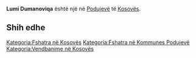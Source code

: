 {{Fshat në 
 | Emri                = Lumi Dumanoviqa
 | EmriAlt                = 
 | NAME_SHORT_FORM=      
 | NAME_GENERIC=      Lumi
 | NAME_SORT_NAME_RO=      LUMIDUMANOVIQA
 | FULL_NAME_RO = Lumi Dumanoviqa
 | FULL_NAME_ND_RO=Lumi Dumanoviqa
 | SORT_NAME_RG=DUMANOVIQA LUMI
 | FULL_NAME_RG=Dumanoviqa, Lumi
 | FULL_NAME_ND_RG=Dumanoviqa, Lumi
 | SRP_NAME_SHORT_FORM=      
 | SRP_NAME_GENERIC=      
 | SRP_NAME_SORT_NAME_RO=      
 | SRP_FULL_NAME_RO = 
 | SRP_FULL_NAME_ND_RO=
 | SRP_SORT_NAME_RG=
 | SRP_FULL_NAME_RG=
 | SRP_FULL_NAME_ND_RG=
 | Emri (Rasa dhanore) = 
 | Figura              = 
 | Shteti              = Kosovo
 | Komuna              = Podujevë
 | Kodi postar         = 
 | Sipërfaqja          = 

 | Popullsia           = 

 | Regj. i popullsisë  = 
 | Dend. e popullsisë  = 
 | Faqja zyrtare       = 
 <!--- Koordinatat ----> 
 | Gjerësia            = 42.921965
 | Gjatësia            = 21.210334
 | Lartësia            = 
}}
'''Lumi Dumanoviqa''' është një [[]] në [[Podujevë]] të [[Kosovës]].

<!-- == Gjeografia == -->
<!-- == Historia == -->
<!-- == Demografia == -->
== Shih edhe ==
{{Komuna Podujevë}}
{{Kosovo-Administrata-Cung}}

[[Kategoria:Fshatra në Kosovës]]
[[Kategoria:Fshatra në Kommunes Podujevë]]
[[Kategoria:Vendbanime në Kosovës]]